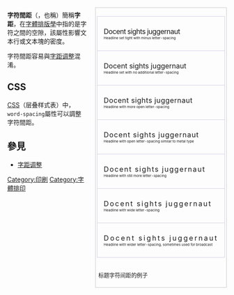 {{noteTA
|1=zh-hans:字符间距; zh-tw:字元間距; zh-hk:字符間距; zh-mo:字符間距;
|T=zh-hans:字符间距; zh-tw:字元間距; zh-hk:字符間距; zh-mo:字符間距;
}}
{{unreferenced|time=2014-01-05T09:12:45+00:00}}
<div style="float: right; border: solid 1px #ccc; margin: 0.5em 0 1.3em 1.4em; padding: 3px;">
{| style="background-color: #e9e5cd; width: 100%; border: solid 1px #ccc; border-collapse: collapse; line-height: 0.7em;"
|-
| style="padding: 0.5em 0.9em; border: solid 0.1em #d4d2e6;" | <span style="letter-spacing: -0.07ex;">Docent sights juggernaut</span><br><span style="font-size: 0.5em;">Headline set tight with minus letter-spacing</span>
|-
| style="padding: 0.5em 0.9em; border: solid 0.1em #d4d2e6;" | <span style="letter-spacing: 0ex;">Docent sights juggernaut</span><br><span style="font-size: 0.5em;">Headline set with no additional letter-spacing</span>
|-
| style="padding: 0.5em 0.9em; border: solid 0.1em #d4d2e6;" | <span style="letter-spacing: 0.07ex;">Docent sights juggernaut</span><br><span style="font-size: 0.5em;">Headline with more open letter-spacing</span>
|-
| style="padding: 0.5em 0.9em; border: solid 0.1em #d4d2e6;" | <span style="letter-spacing: 0.14ex;">Docent sights juggernaut</span><br><span style="font-size: 0.5em;">Headline with open letter-spacing similar to metal type</span>
|-
| style="padding: 0.5em 0.9em; border: solid 0.1em #d4d2e6;" | <span style="letter-spacing: 0.21ex;">Docent sights juggernaut</span><br><span style="font-size: 0.5em;">Headline with still more letter-spacing</span>
|-
| style="padding: 0.5em 0.9em; border: solid 0.1em #d4d2e6;" | <span style="letter-spacing: 0.28ex;">Docent sights juggernaut</span><br><span style="font-size: 0.5em;">Headline with wide letter-spacing</span>
|-
| style="padding: 0.5em 0.9em; border: solid 0.1em #d4d2e6;" | <span style="letter-spacing: 0.35ex;">Docent sights juggernaut</span><br><span style="font-size: 0.5em;">Headline with wider letter-spacing, sometimes used for broadcast</span>
|}<!--
--><div style="padding: 3px; font-size: 0.9em; line-height: 1.4em;">标题字符间距的例子</div>
</div>

'''字符間距'''（{{lang-en|'''Letterspacing'''}}，也稱{{lang-en|'''Tracking'''}}）簡稱'''字距'''，在[[字體排版學|字體排版學]]中指的是字符之間的空隙，該屬性影響文本行或文本塊的密度。

字符間距容易與[[字距调整|字距调整]]混淆。

== CSS ==
[[CSS|CSS]]（层叠样式表）中，<code>word-spacing</code>屬性可以調整字符間距。

== 參見 ==
* [[字距调整|字距调整]]

{{印刷术语}}

[[Category:印刷|Category:印刷]]
[[Category:字體排印|Category:字體排印]]